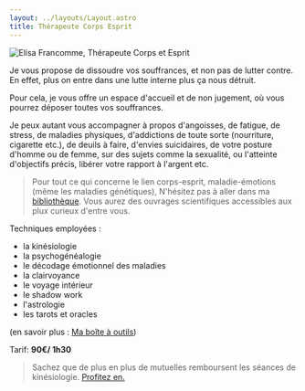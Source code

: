 ```yaml
---
layout: ../layouts/Layout.astro
title: Thérapeute Corps Esprit
---
```


<Image src={elisa} alt="Elisa Francomme, Thérapeute Corps et Esprit" class="md:float-right not-prose mx-auto rounded md:ml-8" />

Je vous propose de dissoudre vos souffrances, et non pas de lutter contre. En effet, plus on entre dans une lutte interne plus ça nous détruit.

Pour cela, je vous offre un espace d'accueil et de non jugement, où vous pourrez déposer toutes vos souffrances.

Je peux autant vous accompagner à propos d'angoisses, de fatigue, de stress, de maladies physiques, d'addictions de toute sorte (nourriture, cigarette etc.), de deuils à faire, d'envies suicidaires, de votre posture d'homme ou de femme, sur des sujets comme la sexualité, ou l'atteinte d'objectifs précis, libérer votre rapport à l'argent etc.

> Pour tout ce qui concerne le lien corps-esprit, maladie-émotions (même les maladies génétiques),
> N'hésitez pas à aller dans ma [bibliothèque](/bibliotheque#page-title).
> Vous aurez des ouvrages scientifiques accessibles aux plux curieux d'entre vous.

Techniques employées :

- la kinésiologie
- la psychogénéalogie
- le décodage émotionnel des maladies
- la clairvoyance
- le voyage intérieur
- le shadow work
- l'astrologie
- les tarots et oracles

(en savoir plus : [Ma boîte à outils](/boite-a-outils#page-title))

Tarif: **90€/ 1h30**

> Sachez que de plus en plus de mutuelles remboursent les séances de kinésiologie.
> [Profitez en.](/remboursement#page-title)
